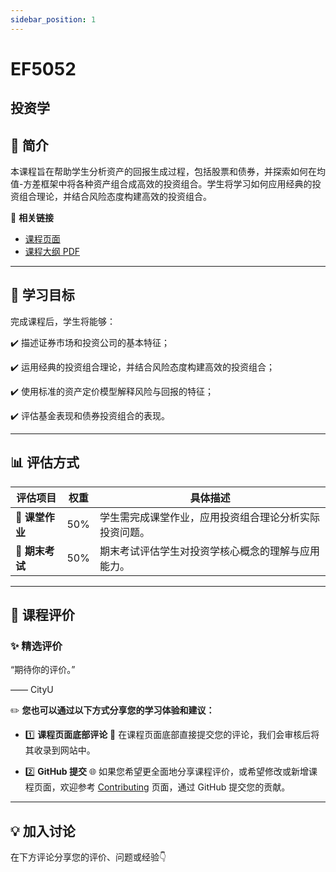 ```yaml
---
sidebar_position: 1
---
```


# EF5052
## 投资学

## **📘 简介**
本课程旨在帮助学生分析资产的回报生成过程，包括股票和债券，并探索如何在均值-方差框架中将各种资产组合成高效的投资组合。学生将学习如何应用经典的投资组合理论，并结合风险态度构建高效的投资组合。

🔗 **相关链接**
- [课程页面](https://www.cityu.edu.hk/catalogue/pg/202526/course/EF5052.htm)
- [课程大纲 PDF](https://www.cityu.edu.hk/catalogue/pg/202526/course/EF5052.pdf)

---

## **🎯 学习目标**

完成课程后，学生将能够：

✔️ 描述证券市场和投资公司的基本特征；

✔️ 运用经典的投资组合理论，并结合风险态度构建高效的投资组合；

✔️ 使用标准的资产定价模型解释风险与回报的特征；

✔️ 评估基金表现和债券投资组合的表现。

---

## **📊 评估方式**

| **评估项目**          | **权重** | **具体描述**                                                                                       |
|----------------------|---------|---------------------------------------------------------------------------------------------------|
| **📄 课堂作业**       | 50%     | 学生需完成课堂作业，应用投资组合理论分析实际投资问题。                                           |
| **📝 期末考试**       | 50%     | 期末考试评估学生对投资学核心概念的理解与应用能力。                                               |

---

## **💬 课程评价**

### ✨ **精选评价**
<div className={commentStyles.commentBox}>
    <p className={commentStyles.commentText}>
        “期待你的评价。”
    </p>
    <p className={commentStyles.commentAuthor}>—— CityU</p>
</div>

✏️ **您也可以通过以下方式分享您的学习体验和建议：**

- 1️⃣ **课程页面底部评论**
💬 在课程页面底部直接提交您的评论，我们会审核后将其收录到网站中。

- 2️⃣ **GitHub 提交**
🌐 如果您希望更全面地分享课程评价，或希望修改或新增课程页面，欢迎参考 [Contributing](/contributing) 页面，通过 GitHub 提交您的贡献。



---

## **💡 加入讨论**

在下方评论分享您的评价、问题或经验👇
<Utterances />
